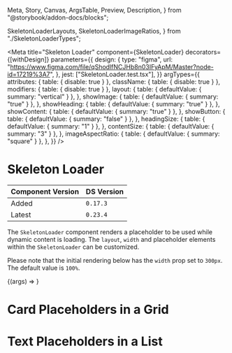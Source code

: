   Meta,
  Story,
  Canvas,
  ArgsTable,
  Preview,
  Description,
} from "@storybook/addon-docs/blocks";

  SkeletonLoaderLayouts,
  SkeletonLoaderImageRatios,
} from "./SkeletonLoaderTypes";

<Meta
  title="Skeleton Loader"
  component={SkeletonLoader}
  decorators={[withDesign]}
  parameters={{
    design: {
      type: "figma",
      url:
        "https://www.figma.com/file/qShodlfNCJHb8n03IFyApM/Master?node-id=17219%3A7",
    },
    jest: ["SkeletonLoader.test.tsx"],
  }}
  argTypes={{
    attributes: { table: { disable: true } },
    className: { table: { disable: true } },
    modifiers: { table: { disable: true } },
    layout: {
      table: { defaultValue: { summary: "vertical" } },
    },
    showImage: {
      table: { defaultValue: { summary: "true" } },
    },
    showHeading: {
      table: { defaultValue: { summary: "true" } },
    },
    showContent: {
      table: { defaultValue: { summary: "true" } },
    },
    showButton: {
      table: { defaultValue: { summary: "false" } },
    },
    headingSize: {
      table: { defaultValue: { summary: "1" } },
    },
    contentSize: {
      table: { defaultValue: { summary: "3" } },
    },
    imageAspectRatio: {
      table: { defaultValue: { summary: "square" } },
    },
  }}
/>

# Skeleton Loader

| Component Version | DS Version |
| ----------------- | ---------- |
| Added             | `0.17.3`   |
| Latest            | `0.23.4`   |

<Description of={SkeletonLoader} />

The `SkeletonLoader` component renders a placeholder to be used while dynamic content is loading. The `layout`, `width` and placeholder elements within the `SkeletonLoader` can be customized.

Please note that the initial rendering below has the `width` prop set to `300px`. The default value is `100%`.

<Preview withToolbar>
  <Story
    name="Skeleton Loader"
    args={{
      width: "300px",
    }}
  >
    {(args) => <SkeletonLoader {...args} />}
  </Story>
</Preview>

<ArgsTable story="Skeleton Loader" />

# Card Placeholders in a Grid

<Preview>
  <Story name="Placeholders in a Grid">
    <div
      style={{
        display: "grid",
        gap: "2rem",
        "grid-template-columns": "repeat(3, 1fr)",
      }}
    >
      <SkeletonLoader
        imageAspectRatio={SkeletonLoaderImageRatios.Landscape}
        border
      />
      <SkeletonLoader
        imageAspectRatio={SkeletonLoaderImageRatios.Landscape}
        border
      />
      <SkeletonLoader
        imageAspectRatio={SkeletonLoaderImageRatios.Landscape}
        border
      />
      <SkeletonLoader
        imageAspectRatio={SkeletonLoaderImageRatios.Landscape}
        border
      />
      <SkeletonLoader
        imageAspectRatio={SkeletonLoaderImageRatios.Landscape}
        border
      />
      <SkeletonLoader
        imageAspectRatio={SkeletonLoaderImageRatios.Landscape}
        border
      />
    </div>
  </Story>
</Preview>

# Text Placeholders in a List

<Preview>
  <Story name="Placeholders in a List">
    <div
      style={{
        display: "grid",
        gap: "2rem",
        "grid-template-columns": "repeat(1, 1fr)",
      }}
    >
      <SkeletonLoader
        layout={SkeletonLoaderLayouts.Horizontal}
        showImage={false}
      />
      <SkeletonLoader
        layout={SkeletonLoaderLayouts.Horizontal}
        showImage={false}
      />
      <SkeletonLoader
        layout={SkeletonLoaderLayouts.Horizontal}
        showImage={false}
      />
      <SkeletonLoader
        layout={SkeletonLoaderLayouts.Horizontal}
        showImage={false}
      />
      <SkeletonLoader
        layout={SkeletonLoaderLayouts.Horizontal}
        showImage={false}
      />
    </div>
  </Story>
</Preview>
